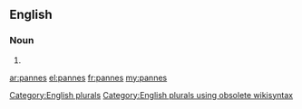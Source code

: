 ==English==

===Noun===
{{head|en}}

# {{plural of|panne}}

[[Category:English plurals]][[Category:English plurals using obsolete wikisyntax]]

[[ar:pannes]]
[[el:pannes]]
[[fr:pannes]]
[[my:pannes]]
